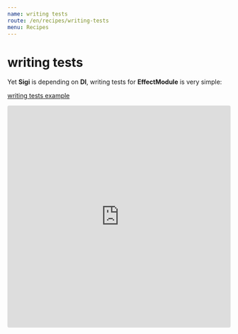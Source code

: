 ```yaml
---
name: writing tests
route: /en/recipes/writing-tests
menu: Recipes
---
```


# writing tests
Yet **Sigi** is depending on **DI**, writing tests for **EffectModule** is very simple:

[writing tests example](https://codesandbox.io/s/sigi-recipes-writing-tests-wdvqr)
<iframe
  src="https://codesandbox.io/embed/sigi-recipes-writing-tests-wdvqr?fontsize=14&hidenavigation=1&module=%2Fsrc%2F__tests__%2Fapp.module.spec.ts&previewwindow=tests&theme=dark"
  style="width:100%; height:500px; border:0; border-radius: 4px; overflow:hidden;"
  title="sigi-recipes-writing-tests"
  allow="geolocation; microphone; camera; midi; vr; accelerometer; gyroscope; payment; ambient-light-sensor; encrypted-media; usb"
  sandbox="allow-modals allow-forms allow-popups allow-scripts allow-same-origin"
></iframe>
